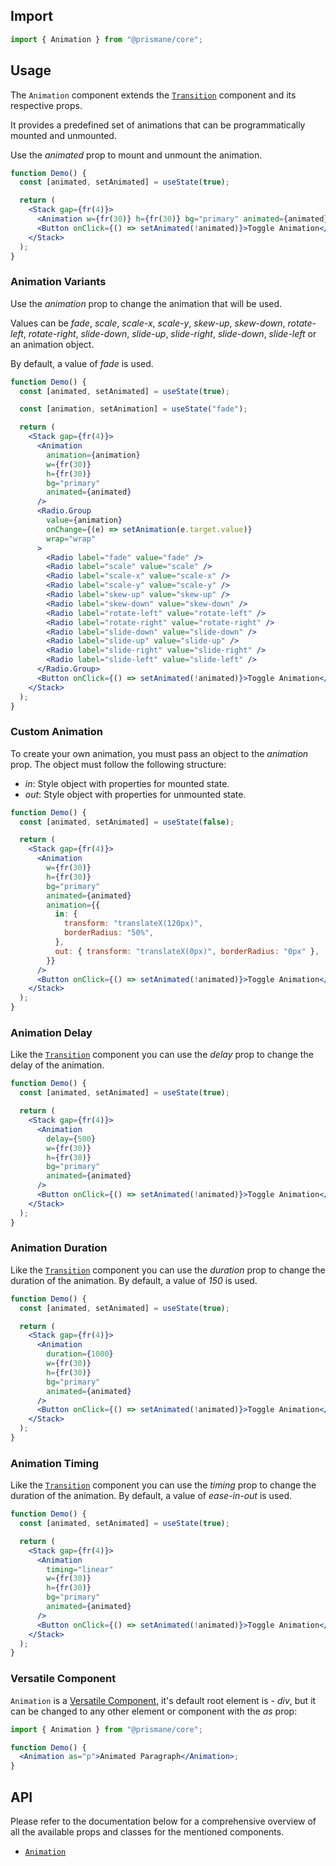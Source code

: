 ## Import

```js
import { Animation } from "@prismane/core";
```

## Usage

The `Animation` component extends the [`Transition`](/docs/components/miscellaneous/transition) component and its respective props.

It provides a predefined set of animations that can be programmatically mounted and unmounted.

Use the _animated_ prop to mount and unmount the animation.

```jsx preview
function Demo() {
  const [animated, setAnimated] = useState(true);

  return (
    <Stack gap={fr(4)}>
      <Animation w={fr(30)} h={fr(30)} bg="primary" animated={animated} />
      <Button onClick={() => setAnimated(!animated)}>Toggle Animation</Button>
    </Stack>
  );
}
```

### Animation Variants

Use the _animation_ prop to change the animation that will be used.

Values can be _fade_, _scale_, _scale-x_, _scale-y_, _skew-up_, _skew-down_, _rotate-left_, _rotate-right_, _slide-down_, _slide-up_, _slide-right_, _slide-down_, _slide-left_ or an animation object.

By default, a value of _fade_ is used.

```jsx preview
function Demo() {
  const [animated, setAnimated] = useState(true);

  const [animation, setAnimation] = useState("fade");

  return (
    <Stack gap={fr(4)}>
      <Animation
        animation={animation}
        w={fr(30)}
        h={fr(30)}
        bg="primary"
        animated={animated}
      />
      <Radio.Group
        value={animation}
        onChange={(e) => setAnimation(e.target.value)}
        wrap="wrap"
      >
        <Radio label="fade" value="fade" />
        <Radio label="scale" value="scale" />
        <Radio label="scale-x" value="scale-x" />
        <Radio label="scale-y" value="scale-y" />
        <Radio label="skew-up" value="skew-up" />
        <Radio label="skew-down" value="skew-down" />
        <Radio label="rotate-left" value="rotate-left" />
        <Radio label="rotate-right" value="rotate-right" />
        <Radio label="slide-down" value="slide-down" />
        <Radio label="slide-up" value="slide-up" />
        <Radio label="slide-right" value="slide-right" />
        <Radio label="slide-left" value="slide-left" />
      </Radio.Group>
      <Button onClick={() => setAnimated(!animated)}>Toggle Animation</Button>
    </Stack>
  );
}
```

### Custom Animation

To create your own animation, you must pass an object to the _animation_ prop. The object must follow the following structure:

- _in_: Style object with properties for mounted state.
- _out_: Style object with properties for unmounted state.

```jsx preview
function Demo() {
  const [animated, setAnimated] = useState(false);

  return (
    <Stack gap={fr(4)}>
      <Animation
        w={fr(30)}
        h={fr(30)}
        bg="primary"
        animated={animated}
        animation={{
          in: {
            transform: "translateX(120px)",
            borderRadius: "50%",
          },
          out: { transform: "translateX(0px)", borderRadius: "0px" },
        }}
      />
      <Button onClick={() => setAnimated(!animated)}>Toggle Animation</Button>
    </Stack>
  );
}
```

### Animation Delay

Like the [`Transition`](/docs/components/miscellaneous/transition) component you can use the _delay_ prop to change the delay of the animation.

```jsx preview
function Demo() {
  const [animated, setAnimated] = useState(true);

  return (
    <Stack gap={fr(4)}>
      <Animation
        delay={500}
        w={fr(30)}
        h={fr(30)}
        bg="primary"
        animated={animated}
      />
      <Button onClick={() => setAnimated(!animated)}>Toggle Animation</Button>
    </Stack>
  );
}
```

### Animation Duration

Like the [`Transition`](/docs/components/miscellaneous/transition) component you can use the _duration_ prop to change the duration of the animation. By default, a value of _150_ is used.

```jsx preview
function Demo() {
  const [animated, setAnimated] = useState(true);

  return (
    <Stack gap={fr(4)}>
      <Animation
        duration={1000}
        w={fr(30)}
        h={fr(30)}
        bg="primary"
        animated={animated}
      />
      <Button onClick={() => setAnimated(!animated)}>Toggle Animation</Button>
    </Stack>
  );
}
```

### Animation Timing

Like the [`Transition`](/docs/components/miscellaneous/transition) component you can use the _timing_ prop to change the duration of the animation. By default, a value of _ease-in-out_ is used.

```jsx preview
function Demo() {
  const [animated, setAnimated] = useState(true);

  return (
    <Stack gap={fr(4)}>
      <Animation
        timing="linear"
        w={fr(30)}
        h={fr(30)}
        bg="primary"
        animated={animated}
      />
      <Button onClick={() => setAnimated(!animated)}>Toggle Animation</Button>
    </Stack>
  );
}
```

### Versatile Component

`Animation` is a [Versatile Component](/docs/getting-started/versatile-components), it's default root element is - _div_, but it can be changed to any other element or component with the _as_ prop:

```jsx
import { Animation } from "@prismane/core";

function Demo() {
  <Animation as="p">Animated Paragraph</Animation>;
}
```

## API

Please refer to the documentation below for a comprehensive overview of all the available props and classes for the mentioned components.

- [`Animation`](/docs/components-api/miscellaneous/animation-api)
